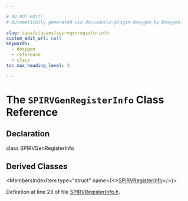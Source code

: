 ```yaml
---

# DO NOT EDIT!
# Automatically generated via docusaurus-plugin-doxygen by Doxygen.

slug: /api/classes/spirvgenregisterinfo
custom_edit_url: null
keywords:
  - doxygen
  - reference
  - class
toc_max_heading_level: 3

---
```





# The `SPIRVGenRegisterInfo` Class Reference

<DoxygenPage pluginConfig={pluginConfig}>



## Declaration

<CodeBlock>class SPIRVGenRegisterInfo</CodeBlock>

## Derived Classes

<MembersIndex>

<MembersIndexItem
  type="struct"
  name={<><a href="/docs/api/structs/llvm/spirvregisterinfo">SPIRVRegisterInfo</a></>}>
</MembersIndexItem>

</MembersIndex>


Definition at line 23 of file <a href="/docs/api/files/lib/lib/target/lib/target/spirv/spirvregisterinfo-h">SPIRVRegisterInfo.h</a>.

</DoxygenPage>
